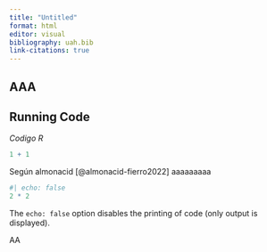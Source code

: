 ```yaml
---
title: "Untitled"
format: html
editor: visual
bibliography: uah.bib
link-citations: true
---
```


## AAA

## Running Code

*Codigo R*

```r
1 + 1
```

Según almonacid [@almonacid-fierro2022] aaaaaaaaa

```r
#| echo: false
2 * 2
```

The `echo: false` option disables the printing of code (only output is displayed).

AA
